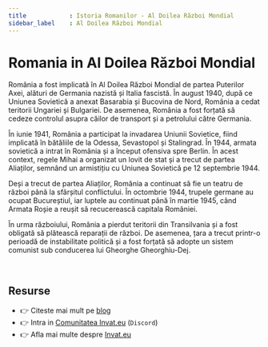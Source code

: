 ```yaml
---
title            : Istoria Romanilor - Al Doilea Război Mondial
sidebar_label    : Al Doilea Război Mondial
---
```


# Romania in Al Doilea Război Mondial

România a fost implicată în Al Doilea Război Mondial de partea Puterilor Axei, alături de Germania nazistă și Italia fascistă. 
În august 1940, după ce Uniunea Sovietică a anexat Basarabia și Bucovina de Nord, România a cedat teritorii Ungariei și Bulgariei. 
De asemenea, România a fost forțată să cedeze controlul asupra căilor de transport și a petrolului către Germania.

În iunie 1941, România a participat la invadarea Uniunii Sovietice, fiind implicată în bătăliile de la Odessa, Sevastopol și Stalingrad. 
În 1944, armata sovietică a intrat în România și a început ofensiva spre Berlin. 
În acest context, regele Mihai a organizat un lovit de stat și a trecut de partea Aliaților, semnând un armistițiu cu Uniunea Sovietică pe 12 septembrie 1944.

Deși a trecut de partea Aliaților, România a continuat să fie un teatru de război până la sfârșitul conflictului. 
În octombrie 1944, trupele germane au ocupat Bucureștiul, iar luptele au continuat până în martie 1945, când Armata Roșie a reușit să recucerească capitala României.

În urma războiului, România a pierdut teritorii din Transilvania și a fost obligată să plătească reparații de război. 
De asemenea, țara a trecut printr-o perioadă de instabilitate politică și a fost forțată să adopte un sistem comunist sub conducerea lui Gheorghe Gheorghiu-Dej.

<br />

## Resurse

- 👉 Citeste mai mult pe [blog](https://www.blog.invat.eu/)
- 👉 Intra in [Comunitatea Invat.eu](https://discord.gg/gQEtVe2k) (`Discord`)  
- 👉 Afla mai multe despre [Invat.eu](/intro) 

